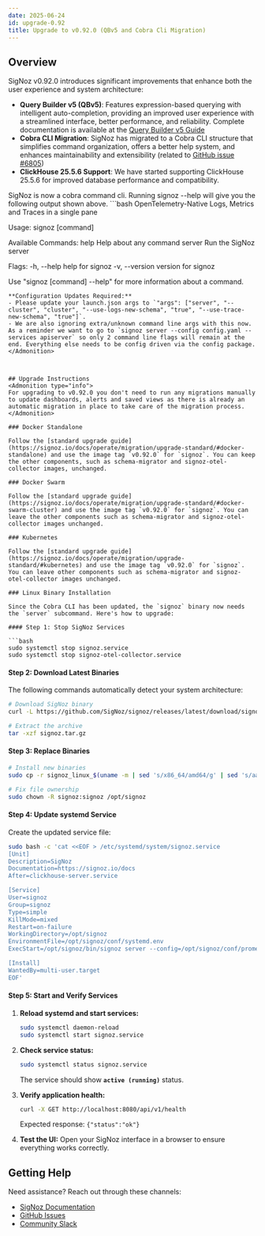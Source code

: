 ```yaml
---
date: 2025-06-24
id: upgrade-0.92
title: Upgrade to v0.92.0 (QBv5 and Cobra Cli Migration)
---
```


## Overview

SigNoz v0.92.0 introduces significant improvements that enhance both the user experience and system architecture:

- **Query Builder v5 (QBv5)**: Features expression-based querying with intelligent auto-completion, providing an improved user experience with a streamlined interface, better performance, and reliability. Complete documentation is available at the [Query Builder v5 Guide](https://signoz.io/docs/userguide/query-builder-v5/)
- **Cobra CLI Migration**: SigNoz has migrated to a Cobra CLI structure that simplifies command organization, offers a better help system, and enhances maintainability and extensibility (related to [GitHub issue #6805](https://github.com/SigNoz/signoz/issues/6805))
- **ClickHouse 25.5.6 Support**: We have started supporting ClickHouse 25.5.6 for improved database performance and compatibility.

<Admonition type="warning">
SigNoz is now a cobra command cli. Running signoz --help will give you the following output shown above.
```bash
OpenTelemetry-Native Logs, Metrics and Traces in a single pane

Usage:
  signoz [command]

Available Commands:
  help        Help about any command
  server      Run the SigNoz server

Flags:
  -h, --help      help for signoz
  -v, --version   version for signoz

Use "signoz [command] --help" for more information about a command.
```
**Configuration Updates Required:**
- Please update your launch.json args to `"args": ["server", "--cluster", "cluster", "--use-logs-new-schema", "true", "--use-trace-new-schema", "true"]`.
- We are also ignoring extra/unknown command line args with this now. As a reminder we want to go to `signoz server --config config.yaml --services apiserver` so only 2 command line flags will remain at the end. Everything else needs to be config driven via the config package.
</Admonition>



## Upgrade Instructions
<Admonition type="info">
For upgrading to v0.92.0 you don't need to run any migrations manually to update dashboards, alerts and saved views as there is already an automatic migration in place to take care of the migration process.
</Admonition>

### Docker Standalone

Follow the [standard upgrade guide](https://signoz.io/docs/operate/migration/upgrade-standard/#docker-standalone) and use the image tag `v0.92.0` for `signoz`. You can keep the other components, such as schema-migrator and signoz-otel-collector images, unchanged.

### Docker Swarm

Follow the [standard upgrade guide](https://signoz.io/docs/operate/migration/upgrade-standard/#docker-swarm-cluster) and use the image tag `v0.92.0` for `signoz`. You can leave the other components such as schema-migrator and signoz-otel-collector images unchanged.

### Kubernetes

Follow the [standard upgrade guide](https://signoz.io/docs/operate/migration/upgrade-standard/#kubernetes) and use the image tag `v0.92.0` for `signoz`. You can leave other components such as schema-migrator and signoz-otel-collector images unchanged.

### Linux Binary Installation

Since the Cobra CLI has been updated, the `signoz` binary now needs the `server` subcommand. Here's how to upgrade:

#### Step 1: Stop SigNoz Services

```bash
sudo systemctl stop signoz.service
sudo systemctl stop signoz-otel-collector.service
```

#### Step 2: Download Latest Binaries

The following commands automatically detect your system architecture:

```bash
# Download SigNoz binary
curl -L https://github.com/SigNoz/signoz/releases/latest/download/signoz_linux_$(uname -m | sed 's/x86_64/amd64/g' | sed 's/aarch64/arm64/g').tar.gz -o signoz.tar.gz

# Extract the archive
tar -xzf signoz.tar.gz
```

#### Step 3: Replace Binaries

```bash
# Install new binaries
sudo cp -r signoz_linux_$(uname -m | sed 's/x86_64/amd64/g' | sed 's/aarch64/arm64/g')/* /opt/signoz

# Fix file ownership
sudo chown -R signoz:signoz /opt/signoz
```

#### Step 4: Update systemd Service

Create the updated service file:

```bash
sudo bash -c 'cat <<EOF > /etc/systemd/system/signoz.service
[Unit]
Description=SigNoz
Documentation=https://signoz.io/docs
After=clickhouse-server.service

[Service]
User=signoz
Group=signoz
Type=simple
KillMode=mixed
Restart=on-failure
WorkingDirectory=/opt/signoz
EnvironmentFile=/opt/signoz/conf/systemd.env
ExecStart=/opt/signoz/bin/signoz server --config=/opt/signoz/conf/prometheus.yml --use-logs-new-schema=true --use-trace-new-schema=true

[Install]
WantedBy=multi-user.target
EOF'
```

#### Step 5: Start and Verify Services

1. **Reload systemd and start services:**
   ```bash
   sudo systemctl daemon-reload
   sudo systemctl start signoz.service
   ```

2. **Check service status:**
   ```bash
   sudo systemctl status signoz.service
   ```
   
   The service should show **`active (running)`** status.

3. **Verify application health:**
   ```bash
   curl -X GET http://localhost:8080/api/v1/health
   ```
   
   Expected response: `{"status":"ok"}`

4. **Test the UI:** 
   Open your SigNoz interface in a browser to ensure everything works correctly.



## Getting Help

Need assistance? Reach out through these channels:

- [SigNoz Documentation](https://signoz.io/docs/)
- [GitHub Issues](https://github.com/SigNoz/signoz/issues)
- [Community Slack](https://signoz.io/slack)
